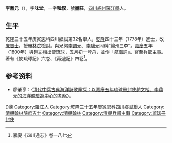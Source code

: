 {{Otheruses|other=名为李墨庄的其他人物|李墨庄}}

'''李鼎元'''（{{bd|1750年||1805年|catIdx=L李}}），字'''味堂'''，一字'''和叔'''，號'''墨莊'''，[[四川|四川]][[綿州|綿州]][[羅江縣|羅江縣]]人。

== 生平 ==
乾隆三十五年庚寅恩科四川鄉試第32名舉人，[[乾隆|乾隆]]四十三年（1778年）進士，改[[庶吉士|庶吉士]]，授[[翰林院|翰林院]]檢討。與兄弟[[李調元|李調元]]、[[李驥元|李驥元]]同稱“綿州三李”。[[嘉慶|嘉慶]]五年（1800年）與[[趙文楷|趙文楷]]出使琉球，五月初一登舟，並作「航海詞」。官至兵部主事。著有《使琉球記》六卷、《再遊記》四卷<ref>嘉慶《四川通志》卷一八七</ref>。

== 参考资料 ==
{{reflist}}
*廖肇亨：〈[https://web.archive.org/web/20190414142720/http://proj3.sinica.edu.tw/~eaenvoys/p5_file/05.pdf 清代中葉古典海洋詩歌釐探：以嘉慶五年琉球冊封使趙文楷、李鼎元的海洋體驗為中心的考察]〉。

{{wikisource|使琉球記}}

{{乾隆四十三年戊戌科殿試金榜}}

{{Authority control}}

{{DEFAULTSORT:Li李}}
[[Category:李姓|D鼎]]
[[Category:羅江人|Category:羅江人]]
[[Category:乾隆三十五年庚寅恩科四川鄉試舉人|Category:乾隆三十五年庚寅恩科四川鄉試舉人]]
[[Category:清朝翰林院庶吉士|Category:清朝翰林院庶吉士]]
[[Category:清朝翰林|Category:清朝翰林]]
[[Category:清朝兵部主事|Category:清朝兵部主事]]
[[Category:琉球冊封使|Category:琉球冊封使]]


{{清朝人物小作品}}
